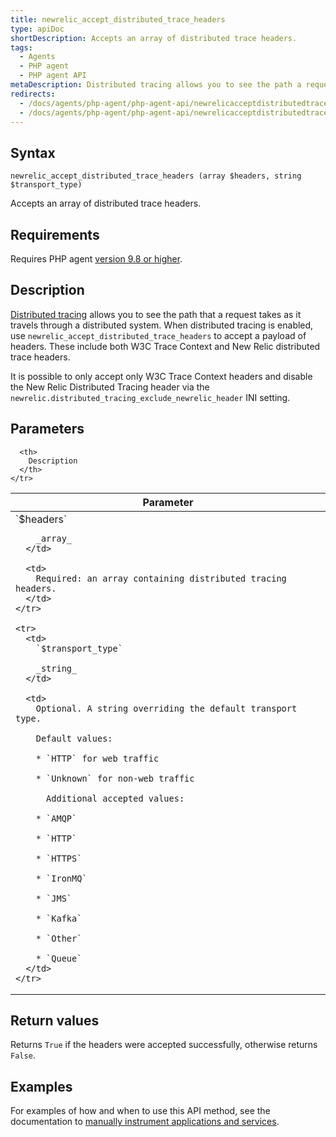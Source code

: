 ```yaml
---
title: newrelic_accept_distributed_trace_headers
type: apiDoc
shortDescription: Accepts an array of distributed trace headers.
tags:
  - Agents
  - PHP agent
  - PHP agent API
metaDescription: Distributed tracing allows you to see the path a request takes as it travels through a distributed system. Use this API to accept a distributed trace payload.
redirects:
  - /docs/agents/php-agent/php-agent-api/newrelicacceptdistributedtraceheaders
  - /docs/agents/php-agent/php-agent-api/newrelicacceptdistributedtraceheaders-php-agent-api
---
```


## Syntax

```
newrelic_accept_distributed_trace_headers (array $headers, string $transport_type)
```

Accepts an array of distributed trace headers.

## Requirements

Requires PHP agent [version 9.8 or higher](/docs/release-notes/agent-release-notes/php-release-notes).

## Description

[Distributed tracing](/docs/agents/php-agent/features/distributed-tracing-php) allows you to see the path that a request takes as it travels through a distributed system. When distributed tracing is enabled, use `newrelic_accept_distributed_trace_headers` to accept a payload of headers. These include both W3C Trace Context and New Relic distributed trace headers.

It is possible to only accept only W3C Trace Context headers and disable the New Relic Distributed Tracing header via the `newrelic.distributed_tracing_exclude_newrelic_header` INI setting.

## Parameters

<table>
  <thead>
    <tr>
      <th width="25%">
        Parameter
      </th>

      <th>
        Description
      </th>
    </tr>
  </thead>

  <tbody>
    <tr>
      <td>
        `$headers`

        _array_
      </td>

      <td>
        Required: an array containing distributed tracing headers.
      </td>
    </tr>

    <tr>
      <td>
        `$transport_type`

        _string_
      </td>

      <td>
        Optional. A string overriding the default transport type.

        Default values:

        * `HTTP` for web traffic

        * `Unknown` for non-web traffic

          Additional accepted values:

        * `AMQP`

        * `HTTP`

        * `HTTPS`

        * `IronMQ`

        * `JMS`

        * `Kafka`

        * `Other`

        * `Queue`
      </td>
    </tr>
  </tbody>
</table>

## Return values

Returns `True` if the headers were accepted successfully, otherwise returns `False`.

## Examples

For examples of how and when to use this API method, see the documentation to [manually instrument applications and services](/docs/agents/php-agent/features/distributed-tracing-php#manual).
